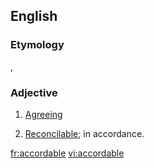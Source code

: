 ==English==

===Etymology===
{{etyl|fro|en}} {{term|acordable|lang=fro}}, {{etyl|fr|en}} {{term|accordable|lang=fr}}

===Adjective===
{{en-adj}}

# {{context|obsolete|lang=en}} [[agreeing|Agreeing]]
#:{{rfquotek|Geoffrey Chaucer}}
# {{cx|obsolete|lang=en}} [[reconcilable|Reconcilable]]; in accordance.

[[fr:accordable]]
[[vi:accordable]]